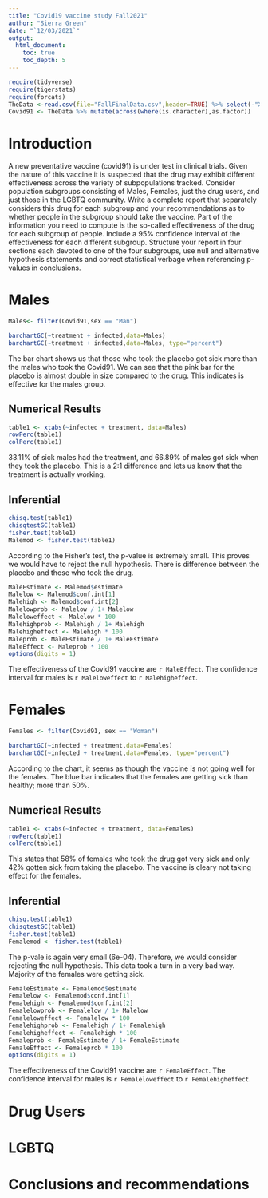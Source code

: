 ```yaml
---
title: "Covid19 vaccine study Fall2021"
author: "Sierra Green"
date: "`12/03/2021`"
output: 
  html_document:
    toc: true
    toc_depth: 5
---
```



```r
require(tidyverse)
require(tigerstats)
require(forcats)
TheData <-read.csv(file="FallFinalData.csv",header=TRUE) %>% select(-"X.1", -"X")
Covid91 <- TheData %>% mutate(across(where(is.character),as.factor)) 
```

# Introduction

A new  preventative vaccine (covid91) is under test in clinical trials. Given the nature of this vaccine it is suspected that the drug may exhibit different effectiveness across the variety of subpopulations tracked. Consider population subgroups consisting of Males, Females, just the drug users, and just those in the LGBTQ community. Write a complete report that separately considers this drug for each subgroup and your recommendations as to whether people in the subgroup should take the vaccine. Part of the information you need to compute is the so-called effectiveness of the drug for each subgroup of people. Include a 95% confidence interval of the effectiveness for each different subgroup. Structure your report in four sections each devoted to one of the four subgroups, use null and alternative hypothesis statements and correct statistical verbage when referencing p-values in conclusions.

# Males
```r
Males<- filter(Covid91,sex == "Man")
```

```r
barchartGC(~treatment + infected,data=Males)
barchartGC(~treatment + infected,data=Males, type="percent")

```


The bar chart shows us that those who took the placebo got sick more than the males who took the Covid91. We can see that the pink bar for the placebo is almost double in size compared to the drug. This indicates is effective for the males group.



## Numerical Results
```r
table1 <- xtabs(~infected + treatment, data=Males)
rowPerc(table1)
colPerc(table1)
```



33.11% of sick males had the treatment, and 66.89% of males got sick when they took the placebo. This is a 2:1 difference and lets us know that the treatment is actually working.



## Inferential  

```r
chisq.test(table1)
chisqtestGC(table1)
fisher.test(table1)
Malemod <- fisher.test(table1)
```



According to the Fisher's test, the p-value is extremely small. This proves we would have to reject the null hypothesis. There is difference between the placebo and those who took the drug.



```r
MaleEstimate <- Malemod$estimate
Malelow <- Malemod$conf.int[1]
Malehigh <- Malemod$conf.int[2]
Malelowprob <- Malelow / 1+ Malelow
Maleloweffect <- Malelow * 100
Malehighprob <- Malehigh / 1+ Malehigh
Malehigheffect <- Malehigh * 100
Maleprob <- MaleEstimate / 1+ MaleEstimate
MaleEffect <- Maleprob * 100
options(digits = 1)
```

The effectiveness of the Covid91 vaccine are `r MaleEffect`. The confidence interval for males is `r Maleloweffect` to `r Malehigheffect`.

# Females

```r
Females <- filter(Covid91, sex == "Woman")
```


```r
barchartGC(~infected + treatment,data=Females)
barchartGC(~infected + treatment,data=Females, type="percent")

```


According to the chart, it seems as though the vaccine is not going well for the females. The blue bar indicates that the females are getting sick than healthy; more than 50%.



## Numerical Results
```r
table1 <- xtabs(~infected + treatment, data=Females)
rowPerc(table1)
colPerc(table1)
```


This states that 58% of females who took the drug got very sick and only 42% gotten sick from taking the placebo. The vaccine is cleary not taking effect for the females.






## Inferential  

```r
chisq.test(table1)
chisqtestGC(table1)
fisher.test(table1)
Femalemod <- fisher.test(table1)
```



The p-vale is again very small (6e-04). Therefore, we would consider rejecting the null hypothesis. This data took a turn in a very bad way. Majority of the females were getting sick.




```r
FemaleEstimate <- Femalemod$estimate
Femalelow <- Femalemod$conf.int[1]
Femalehigh <- Femalemod$conf.int[2]
Femalelowprob <- Femalelow / 1+ Malelow
Femaleloweffect <- Femalelow * 100
Femalehighprob <- Femalehigh / 1+ Femalehigh
Femalehigheffect <- Femalehigh * 100
Femaleprob <- FemaleEstimate / 1+ FemaleEstimate
FemaleEffect <- Femaleprob * 100
options(digits = 1)
```


The effectiveness of the Covid91 vaccine are `r FemaleEffect`. The confidence interval for males is `r Femaleloweffect` to `r Femalehigheffect`.


# Drug Users

# LGBTQ

# Conclusions and recommendations

